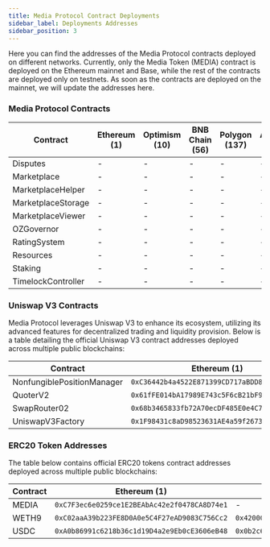 ```yaml
---
title: Media Protocol Contract Deployments
sidebar_label: Deployments Addresses
sidebar_position: 3
---
```


Here you can find the addresses of the Media Protocol contracts deployed on different networks. Currently, only the Media Token (MEDIA) contract is deployed on the Ethereum mainnet and Base, while the rest of the contracts are deployed only on testnets. As soon as the contracts are deployed on the mainnet, we will update the addresses here.

### Media Protocol Contracts

| Contract            | Ethereum (1)                                 | Optimism (10) | BNB Chain (56) | Polygon (137) | Arbitrum (42161) | Base (8453)                                  | Base Sepolia (84532)                         | Ethereum Sepolia (11155111)                  |
|---------------------|----------------------------------------------|---------------|----------------|---------------|------------------|----------------------------------------------|----------------------------------------------|----------------------------------------------|
| Disputes            | -                                            | -             | -              | -             | -                | -                                            | `0xceeA972BF8EcEA610e94E8023EaBC712F0e25144` | `0x9614907F9926705465Cb16F3741767088B36357d` |
| Marketplace         | -                                            | -             | -              | -             | -                | -                                            | `0x1C8f8Cf441AcD9720Fb1f206915778a460Ee48F6` | `0x34A9E7E0dbf7d196b80492A71b7D2799920f5570` |
| MarketplaceHelper   | -                                            | -             | -              | -             | -                | -                                            | `0x22b2505658e09FAF4A905105328b18FE0680F48F` | `0x5E747682234fF07a12837f20f56A3f9F130d85e7` |
| MarketplaceStorage  | -                                            | -             | -              | -             | -                | -                                            | `0xF41C431D5B379A9492373BC367F8a0FAd5318576` | `0x586F2fA61D53f163F23c9B2032cb1BEf65b14860` |
| MarketplaceViewer   | -                                            | -             | -              | -             | -                | -                                            | `0x483d969Fa84Eb06A4A54B3CA07f7DD9d36B7A69D` | `0x1A2A689dc7f014f0B135De0b3E690ec60f15EFe6` |
| OZGovernor          | -                                            | -             | -              | -             | -                | -                                            | `0x45d635BB5cf728747e6e0a87a6B8E478b5022554` | `0x7A4cB949F12B1Ab88fDe11FD844efE1FB1c7cC3B` |
| RatingSystem        | -                                            | -             | -              | -             | -                | -                                            | `0x111e5bA5d10e638aa720585556947B75047f8Ce4` | `0xc437A7dA1B9649A2bd2a0fD2f61019B089dC170d` |
| Resources           | -                                            | -             | -              | -             | -                | -                                            | `0xd8EFE2061E098DB3731e1Bcf44818390FAf4c0d3` | `0xb5B9C0b68C0a9453d3a957039Ad237bD90b148ee` |
| Staking             | -                                            | -             | -              | -             | -                | -                                            | `0x88FE5a1cecbFbB7a3412192890dC51cEd1E90872` | `0x308dd851ed0B6634eAa46676cfaE67cD04963c32` |
| TimelockController  | -                                            | -             | -              | -             | -                | -                                            | `0xf74Cc5B78d9dF45227254319DEAc63a2001bC811` | `0x2EB5B6ce2D2784011B2a417c92Ea5DbA52F39326` |

### Uniswap V3 Contracts

Media Protocol leverages Uniswap V3 to enhance its ecosystem, utilizing its advanced features for decentralized trading and liquidity provision. Below is a table detailing the official Uniswap V3 contract addresses deployed across multiple public blockchains:

| Contract                      | Ethereum (1)                                 | Optimism (10)                                | BNB Chain (56)                               | Polygon (137)                                | Arbitrum (42161)                             | Base (8453)                                  | Base Sepolia (84532)                         | Ethereum Sepolia (11155111)                  |
|-------------------------------|----------------------------------------------|----------------------------------------------|----------------------------------------------|----------------------------------------------|----------------------------------------------|----------------------------------------------|----------------------------------------------|----------------------------------------------|
| NonfungiblePositionManager    | `0xC36442b4a4522E871399CD717aBDD847Ab11FE88` | `0xC36442b4a4522E871399CD717aBDD847Ab11FE88` | `0x7b8A01B39D58278b5DE7e48c8449c9f4F5170613` | `0xC36442b4a4522E871399CD717aBDD847Ab11FE88` | `0xC36442b4a4522E871399CD717aBDD847Ab11FE88` | `0x03a520b32C04BF3bEEf7BEb72E919cf822Ed34f1` | `0x27F971cb582BF9E50F397e4d29a5C7A34f11faA2` | `0x1238536071E1c677A632429e3655c799b22cDA52` |
| QuoterV2                      | `0x61fFE014bA17989E743c5F6cB21bF9697530B21e` | `0x61fFE014bA17989E743c5F6cB21bF9697530B21e` | `0x78D78E420Da98ad378D7799bE8f4AF69033EB077` | `0x61fFE014bA17989E743c5F6cB21bF9697530B21e` | `0x61fFE014bA17989E743c5F6cB21bF9697530B21e` | `0x3d4e44Eb1374240CE5F1B871ab261CD16335B76a` | `0xC5290058841028F1614F3A6F0F5816cAd0df5E27` | `0xEd1f6473345F45b75F8179591dd5bA1888cf2FB3` |
| SwapRouter02                  | `0x68b3465833fb72A70ecDF485E0e4C7bD8665Fc45` | `0x68b3465833fb72A70ecDF485E0e4C7bD8665Fc45` | `0xB971eF87ede563556b2ED4b1C0b0019111Dd85d2` | `0x68b3465833fb72A70ecDF485E0e4C7bD8665Fc45` | `0x68b3465833fb72A70ecDF485E0e4C7bD8665Fc45` | `0x2626664c2603336E57B271c5C0b26F421741e481` | `0x94cC0AaC535CCDB3C01d6787D6413C739ae12bc4` | `0x3bFA4769FB09eefC5a80d6E87c3B9C650f7Ae48E` |
| UniswapV3Factory              | `0x1F98431c8aD98523631AE4a59f267346ea31F984` | `0x1F98431c8aD98523631AE4a59f267346ea31F984` | `0xdB1d10011AD0Ff90774D0C6Bb92e5C5c8b4461F7` | `0x1F98431c8aD98523631AE4a59f267346ea31F984` | `0x1F98431c8aD98523631AE4a59f267346ea31F984` | `0x33128a8fC17869897dcE68Ed026d694621f6FDfD` | `0x4752ba5DBc23f44D87826276BF6Fd6b1C372aD24` | `0x0227628f3F023bb0B980b67D528571c95c6DaC1c` |


### ERC20 Token Addresses

The table below contains official ERC20 tokens contract addresses deployed across multiple public blockchains:

| Contract | Ethereum (1)                                 | Optimism (10)                                | BNB Chain (56)                               | Polygon (137)                                | Arbitrum (42161)                             | Base (8453)                                  | Base Sepolia (84532)                         | Ethereum Sepolia (11155111)                  |
|----------|----------------------------------------------|----------------------------------------------|----------------------------------------------|----------------------------------------------|----------------------------------------------|----------------------------------------------|----------------------------------------------|----------------------------------------------|
| MEDIA    | `0xC7F3ec6e0259ce1E2BEAbAc42e2f0478CA8D74e1` | -                                            | -                                            | -                                            | -                                            | `0x6E51B3a19F114013E5Dc09D0477a536c7E4e0207` | `0xC7F3ec6e0259ce1E2BEAbAc42e2f0478CA8D74e1` | `0x4993d8C4263bc32A608F669547D0Bc4Ac2a67e40` |
| WETH9    | `0xC02aaA39b223FE8D0A0e5C4F27eAD9083C756Cc2` | `0x4200000000000000000000000000000000000006` | `0xbb4CdB9CBd36B01bD1cBaEBF2De08d9173bc095c` | `0x0d500B1d8E8eF31E21C99d1Db9A6444d3ADf1270` | `0x82aF49447D8a07e3bd95BD0d56f35241523fBab1` | `0x4200000000000000000000000000000000000006` | `0x4200000000000000000000000000000000000006` | `0xfFf9976782d46CC05630D1f6eBAb18b2324d6B14` |
| USDC     | `0xA0b86991c6218b36c1d19D4a2e9Eb0cE3606eB48` | `0x0b2c639c533813f4aa9d7837caf62653d097ff85` | `0x8AC76a51cc950d9822D68b83fE1Ad97B32Cd580d` | `0x3c499c542cEF5E3811e1192ce70d8cC03d5c3359` | `0xaf88d065e77c8cC2239327C5EDb3A432268e5831` | `0x833589fCD6eDb6E08f4c7C32D4f71b54bdA02913` | `0x036CbD53842c5426634e7929541eC2318f3dCF7e` | `0x1c7d4b196cb0c7b01d743fbc6116a902379c7238` |